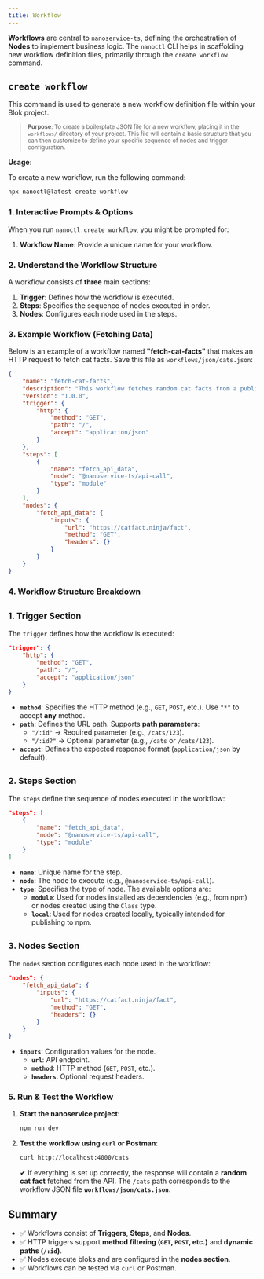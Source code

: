 ```yaml
---
title: Workflow
---
```


**Workflows** are central to `nanoservice-ts`, defining the orchestration of **Nodes** to implement business logic. The `nanoctl` CLI helps in scaffolding new workflow definition files, primarily through the `create workflow` command.

## `create workflow`

This command is used to generate a new workflow definition file within your Blok project.

> <sub>**Purpose**: To create a boilerplate JSON file for a new workflow, placing it in the `workflows/` directory of your project. This file will contain a basic structure that you can then customize to define your specific sequence of nodes and trigger configuration.</sub>

**Usage**:

To create a new workflow, run the following command:
```bash
npx nanoctl@latest create workflow
```

### 1. Interactive Prompts & Options

When you run `nanoctl create workflow`, you might be prompted for:

1.  **Workflow Name**: Provide a unique name for your workflow.

### 2. Understand the Workflow Structure

A workflow consists of **three** main sections:

1. **Trigger**: Defines how the workflow is executed.  
2. **Steps**: Specifies the sequence of nodes executed in order.  
3. **Nodes**: Configures each node used in the steps.  

### 3. Example Workflow (Fetching Data)

Below is an example of a workflow named **"fetch-cat-facts"** that makes an HTTP request to fetch cat facts. Save this file as `workflows/json/cats.json`:

```json
{
    "name": "fetch-cat-facts",
    "description": "This workflow fetches random cat facts from a public API.",
    "version": "1.0.0",
    "trigger": {
        "http": {
            "method": "GET",
            "path": "/",
            "accept": "application/json"
        }
    },
    "steps": [
        {
            "name": "fetch_api_data",
            "node": "@nanoservice-ts/api-call",
            "type": "module"
        }
    ],
    "nodes": {
        "fetch_api_data": {
            "inputs": {
                "url": "https://catfact.ninja/fact",
                "method": "GET",
                "headers": {}
            }
        }
    }
}
```

### 4. Workflow Structure Breakdown

## <sub>1. Trigger Section</sub>

The `trigger` defines how the workflow is executed:

```json
"trigger": {
    "http": {
        "method": "GET",
        "path": "/",
        "accept": "application/json"
    }
}
```

- **`method`**: Specifies the HTTP method (e.g., `GET`, `POST`, etc.). Use `"*"` to accept **any** method.
- **`path`**: Defines the URL path. Supports **path parameters**:
    - `"/:id"` → Required parameter (e.g., `/cats/123`).
    - `"/:id?"` → Optional parameter (e.g., `/cats` or `/cats/123`).
- **`accept`**: Defines the expected response format (`application/json` by default).

## <sub>2. Steps Section</sub>

The `steps` define the sequence of nodes executed in the workflow:

```json
"steps": [
    {
        "name": "fetch_api_data",
        "node": "@nanoservice-ts/api-call",
        "type": "module"
    }
]
```

- **`name`**: Unique name for the step.
- **`node`**: The node to execute (e.g., `@nanoservice-ts/api-call`).
- **`type`**: Specifies the type of node. The available options are:
    - **`module`**: Used for nodes installed as dependencies (e.g., from npm) or nodes created using the `Class` type.
    - **`local`**: Used for nodes created locally, typically intended for publishing to npm.

## <sub>3. Nodes Section</sub>

The `nodes` section configures each node used in the workflow:

```json
"nodes": {
    "fetch_api_data": {
        "inputs": {
            "url": "https://catfact.ninja/fact",
            "method": "GET",
            "headers": {}
        }
    }
}
```

- **`inputs`**: Configuration values for the node.
    - **`url`**: API endpoint.
    - **`method`**: HTTP method (`GET`, `POST`, etc.).
    - **`headers`**: Optional request headers.

### 5. Run & Test the Workflow

1. **Start the nanoservice project**:

     ```sh
     npm run dev
     ```

2. **Test the workflow using `curl` or Postman**:

     ```sh
     curl http://localhost:4000/cats
     ```

     ✔ If everything is set up correctly, the response will contain a **random cat fact** fetched from the API. The `/cats` path corresponds to the workflow JSON file **`workflows/json/cats.json`**.


## Summary

- ✅ Workflows consist of **Triggers**, **Steps**, and **Nodes**.  
- ✅ HTTP triggers support **method filtering (`GET`, `POST`, etc.)** and **dynamic paths (`/:id`)**.  
- ✅ Nodes execute bloks and are configured in the **nodes section**.  
- ✅ Workflows can be tested via `curl` or Postman.  